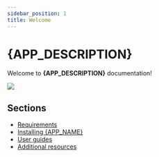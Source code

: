 ```yaml
---
sidebar_position: 1
title: Welcome
---
```



# {APP_DESCRIPTION}

Welcome to **{APP_DESCRIPTION}** documentation!

![](@site/static/img/demo.png)

## Sections

- [Requirements](category/requirements)
- [Installing {APP_NAME}](./install.mdx)
- [User guides](category/user-guides)
- [Additional resources](category/additional-resources)
